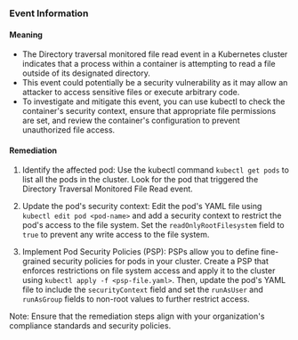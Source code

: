 
### Event Information

#### Meaning

- The Directory traversal monitored file read event in a Kubernetes cluster indicates that a process within a container is attempting to read a file outside of its designated directory.
- This event could potentially be a security vulnerability as it may allow an attacker to access sensitive files or execute arbitrary code.
- To investigate and mitigate this event, you can use kubectl to check the container's security context, ensure that appropriate file permissions are set, and review the container's configuration to prevent unauthorized file access.

#### Remediation

1. Identify the affected pod: Use the kubectl command `kubectl get pods` to list all the pods in the cluster. Look for the pod that triggered the Directory Traversal Monitored File Read event.

2. Update the pod's security context: Edit the pod's YAML file using `kubectl edit pod <pod-name>` and add a security context to restrict the pod's access to the file system. Set the `readOnlyRootFilesystem` field to `true` to prevent any write access to the file system.

3. Implement Pod Security Policies (PSP): PSPs allow you to define fine-grained security policies for pods in your cluster. Create a PSP that enforces restrictions on file system access and apply it to the cluster using `kubectl apply -f <psp-file.yaml>`. Then, update the pod's YAML file to include the `securityContext` field and set the `runAsUser` and `runAsGroup` fields to non-root values to further restrict access.

Note: Ensure that the remediation steps align with your organization's compliance standards and security policies.

